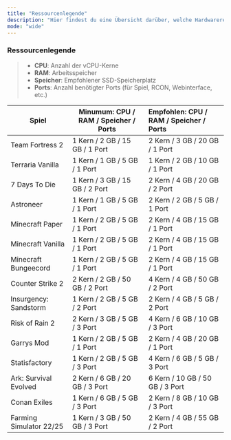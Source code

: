 ```yaml
---
title: "Ressourcenlegende"
description: "Hier findest du eine Übersicht darüber, welche Hardwareressourcen wir für jedes Spiel mindestens voraussetzen und welche Konfiguration wir empfehlen, um ein optimales Spielerlebnis zu gewährleisten."
mode: "wide"
---
```


### Ressourcenlegende

> - **CPU**: Anzahl der vCPU-Kerne
> - **RAM**: Arbeitsspeicher
> - **Speicher**: Empfohlener SSD-Speicherplatz
> - **Ports**: Anzahl benötigter Ports (für Spiel, RCON, Webinterface, etc.)

| **Spiel**               | **Minumum: CPU / RAM / Speicher / Ports** | **Empfohlen: CPU / RAM / Speicher / Ports** |
| ----------------------- | ----------------------------------------- | :------------------------------------------ |
| Team Fortress 2         | 1 Kern / 2 GB / 15 GB / 1 Port            | 2 Kern / 3 GB / 20 GB / 1 Port              |
| Terraria Vanilla        | 1 Kern / 1 GB / 5 GB / 1 Port             | 1 Kern / 2 GB / 10 GB / 1 Port              |
| 7 Days To Die           | 1 Kern / 3 GB / 15 GB / 2 Port            | 2 Kern / 4 GB / 20 GB / 2 Port              |
| Astroneer               | 1 Kern / 1 GB / 5 GB / 1 Port             | 2 Kern / 2 GB / 5 GB / 1 Port               |
| Minecraft Paper         | 1 Kern / 2 GB / 5 GB / 1 Port             | 2 Kern / 4 GB / 15 GB / 1 Port              |
| Minecraft Vanilla       | 1 Kern / 2 GB / 5 GB / 1 Port             | 2 Kern / 4 GB / 15 GB / 1 Port              |
| Minecraft Bungeecord    | 1 Kern / 2 GB / 5 GB / 1 Port             | 2 Kern / 4 GB / 15 GB / 1 Port              |
| Counter Strike 2        | 2 Kern / 2 GB / 50 GB / 2 Port            | 4 Kern / 4 GB / 50 GB / 2 Port              |
| Insurgency: Sandstorm   | 1 Kern / 2 GB / 5 GB / 2 Port             | 2 Kern / 4 GB / 5 GB / 2 Port               |
| Risk of Rain 2          | 2 Kern / 3 GB / 5 GB / 3 Port             | 4 Kern / 6 GB / 10 GB / 3 Port              |
| Garrys Mod              | 1 Kern / 2 GB / 5 GB / 1 Port             | 2 Kern / 4 GB / 20 GB / 1 Port              |
| Statisfactory           | 1 Kern / 2 GB / 5 GB / 3 Port             | 4 Kern / 6 GB / 5 GB / 3 Port               |
| Ark: Survival Evolved   | 2 Kern / 6 GB / 20 GB / 3 Port            | 6 Kern / 10 GB / 50 GB / 3 Port             |
| Conan Exiles            | 1 Kern / 6 GB / 5 GB / 3 Port             | 2 Kern / 8 GB / 10 GB / 3 Port              |
| Farming Simulator 22/25 | 1 Kern / 3 GB / 50 GB / 3 Port            | 2 Kern / 4 GB / 55 GB / 2 Port              |
